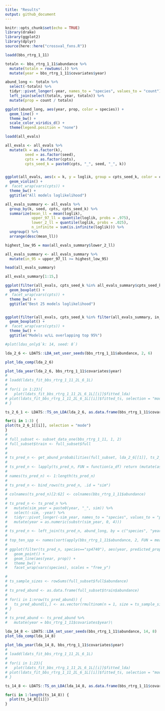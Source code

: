 ```yaml
---
title: "Results"
output: github_document
---
```


```r
knitr::opts_chunk$set(echo = TRUE)
library(drake)
library(ggplot2)
library(dplyr)
source(here::here("crossval_fxns.R"))
```

```r

loadd(bbs_rtrg_1_11)

totaln <- bbs_rtrg_1_11$abundance %>%
  mutate(totaln = rowSums(.)) %>%
  mutate(year = bbs_rtrg_1_11$covariates$year)

abund_long <- totaln %>%
  select(-totaln) %>%
  tidyr::pivot_longer(-year, names_to = "species", values_to = "count") %>%
  left_join(select(totaln, year, totaln)) %>%
  mutate(prop = count / totaln)

ggplot(abund_long, aes(year, prop, color = species)) +
  geom_line() +
  theme_bw() +
  scale_color_viridis_d() +
  theme(legend.position = "none")


```

```r

loadd(all_evals)

all_evals <- all_evals %>%
  mutate(k = as.factor(k),
         seed = as.factor(seed),
         cpts = as.factor(cpts),
         cpts_seed_k = paste0(cpts, "_", seed, "_", k))


ggplot(all_evals, aes(x = k, y = loglik, group = cpts_seed_k, color = cpts)) +
  geom_violin() +
#  facet_wrap(vars(cpts)) +
  theme_bw() +
  ggtitle("All models loglikelihood")

all_evals_summary <- all_evals %>%
  group_by(k, seed, cpts, cpts_seed_k) %>%
  summarize(mean_ll = mean(loglik),
            upper_97_ll = quantile(loglik, probs = .975),
            lower_2_ll = quantile(loglik, probs = .025),
            n_infinite = sum(is.infinite(loglik))) %>%
  ungroup() %>%
  arrange(desc(mean_ll))

highest_low_95 = max(all_evals_summary$lower_2_ll)

all_evals_summary <- all_evals_summary %>%
  mutate(in_95 = upper_97_ll >= highest_low_95)

head(all_evals_summary)

all_evals_summary[1:15,]

ggplot(filter(all_evals, cpts_seed_k %in% all_evals_summary$cpts_seed_k[1:25]), aes(x = k, y = loglik, group = cpts_seed_k, color = cpts)) +
  geom_boxplot() +
#  facet_wrap(vars(cpts)) +
  theme_bw() +
  ggtitle("Best 25 models loglikelihood")


ggplot(filter(all_evals, cpts_seed_k %in% filter(all_evals_summary, in_95)$cpts_seed_k), aes(x = k, y = loglik, group = cpts_seed_k, color = cpts)) +
  geom_boxplot() +
#  facet_wrap(vars(cpts)) +
  theme_bw() +
  ggtitle("Models w/LL overlapping top 95%")
```


```r

#plot(ldas_only$`k: 14, seed: 8`)

lda_2_6 <- LDATS::LDA_set_user_seeds(bbs_rtrg_1_11$abundance, 2, 6)

plot_lda_comp(lda_2_6)

plot_lda_year(lda_2_6, bbs_rtrg_1_11$covariates$year)
# 
# loadd(ldats_fit_bbs_rtrg_1_11_2L_6_1L)
# 
# for(i in 1:23){
#   plot(ldats_fit_bbs_rtrg_1_11_2L_6_1L[[i]]$fitted_lda)
# plot(ldats_fit_bbs_rtrg_1_11_2L_6_1L[[i]]$fitted_ts, selection = "mode")
# }
```
```r
ts_2_6_1 <- LDATS::TS_on_LDA(lda_2_6, as.data.frame(bbs_rtrg_1_11$covariates), timename = 'year', formulas = ~ 1, nchangepoints = c(0:2), control = LDATS::TS_control(nit = 1000))

for(i in 1:3) {
plot(ts_2_6_1[[i]], selection = "mode")
}
# 
# full_subset <- subset_data_one(bbs_rtrg_1_11, 1, 2)
# full_subset$train <- full_subset$full
# 
# 
# ts_pred_n <- get_abund_probabilities(full_subset, lda_2_6[[1]], ts_2_6_1[[1]])
# 
# ts_pred_n <- lapply(ts_pred_n, FUN = function(a_df) return (mutate(as.data.frame(a_df), year = bbs_rtrg_1_11$covariates$year)))
# 
# names(ts_pred_n) <- 1:length(ts_pred_n)
# 
# ts_pred_n <- bind_rows(ts_pred_n, .id = "sim")
# 
# colnames(ts_pred_n)[2:62] <- colnames(bbs_rtrg_1_11$abundance)
# 
# ts_pred_n <- ts_pred_n %>%
#   mutate(sim_year = paste0(year, "_", sim)) %>%
#   select(-sim, -year) %>%
#   tidyr::pivot_longer(-sim_year, names_to = "species", values_to = "predicted_prop") %>%
#   mutate(year = as.numeric(substr(sim_year, 0, 4)))
# 
# ts_pred_n <- left_join(ts_pred_n, abund_long, by = c("species", "year"))
# 
# top_ten_spp <- names(sort(apply(bbs_rtrg_1_11$abundance, 2, FUN = mean), decreasing = T)[1:10])
# 
# ggplot(filter(ts_pred_n, species=="sp4740"), aes(year, predicted_prop)) +
#   geom_point() +
#   geom_line(aes(year, prop)) +
#   theme_bw() +
#   facet_wrap(vars(species), scales = "free_y")

# 
# ts_sample_sizes <- rowSums(full_subset$full$abundance)
# 
# ts_pred_abund <- as.data.frame(full_subset$train$abundance)
# 
# for(i in 1:nrow(ts_pred_abund)) {
#   ts_pred_abund[i,] <- as.vector(rmultinom(n = 1, size = ts_sample_sizes[i], prob = ts_pred_n[[1]][i, ]))
# }
# 
# ts_pred_abund <- ts_pred_abund %>%
#   mutate(year = bbs_rtrg_1_11$covariates$year)\
```

```r

lda_14_8 <- LDATS::LDA_set_user_seeds(bbs_rtrg_1_11$abundance, 14, 8)
plot_lda_comp(lda_14_8)

plot_lda_year(lda_14_8, bbs_rtrg_1_11$covariates$year)
# 
# loadd(ldats_fit_bbs_rtrg_1_11_2L_6_1L)
# 
# for(i in 1:23){
#   plot(ldats_fit_bbs_rtrg_1_11_2L_6_1L[[i]]$fitted_lda)
# plot(ldats_fit_bbs_rtrg_1_11_2L_6_1L[[i]]$fitted_ts, selection = "mode")
# }

ts_14_8 <- LDATS::TS_on_LDA(lda_14_8, as.data.frame(bbs_rtrg_1_11$covariates), timename = 'year', formulas = ~ 1, nchangepoints = c(0:2), control = LDATS::TS_control(nit = 1000))

for(i in 1:length(ts_14_8)) {
  plot(ts_14_8[[i]])
}


```